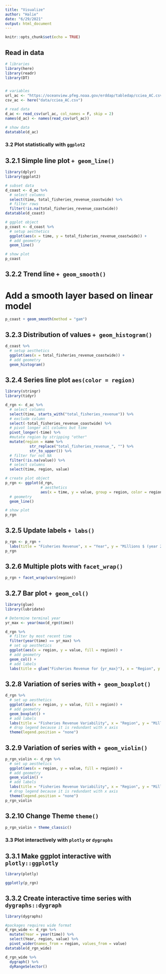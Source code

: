```yaml
---
title: "Visualize"
author: "Halie"
date: "6/29/2021"
output: html_document
---
```


```r
knitr::opts_chunk$set(echo = TRUE)
```

## Read in data

```r
# libraries
library(here)
library(readr)
library(DT)


# variables
url_ac <- "https://oceanview.pfeg.noaa.gov/erddap/tabledap/cciea_AC.csv"
csv_ac <- here("data/cciea_AC.csv")

# read data
d_ac <- read_csv(url_ac, col_names = F, skip = 2)
names(d_ac) <- names(read_csv(url_ac))

# show data
datatable(d_ac)
```
### 3.2 Plot statistically with `ggplot2`

## 3.2.1 Simple line plot `+ geom_line()`

```r
library(dplyr)
library(ggplot2)

# subset data
d_coast <- d_ac %>% 
  # select columns
  select(time, total_fisheries_revenue_coastwide) %>%
  # filter rows
  filter(!is.na(total_fisheries_revenue_coastwide))
datatable(d_coast)

# ggplot object
p_coast <- d_coast %>%
  # setup aesthetics
  ggplot(aes(x = time, y = total_fisheries_revenue_coastwide)) + 
  # add geometry
  geom_line()

# show plot
p_coast
```
## 3.2.2 Trend line `+ geom_smooth()`

# Add a smooth layer based on linear model

```r
p_coast + geom_smooth(method = "gam")
```

## 3.2.3 Distribution of values `+ geom_histogram()`

```r
d_coast %>%
  # setup aesthetics
  ggplot(aes(x = total_fisheries_revenue_coastwide)) +
  # add geometry
  geom_histogram()
```

## 3.2.4 Series line plot `aes(color = region)`

```r
library(stringr)
library(tidyr)

d_rgn <- d_ac %>% 
  # select columns
  select(time, starts_with("total_fisheries_revenue")) %>%
  # exclude column
  select(-total_fisheries_revenue_coastwide) %>%
  # pivot longer all columns but time
  pivot_longer(-time) %>%
  #mutate region by stripping "other"
  mutate(region = name %>%
           str_replace("total_fisheries_revenue_", "") %>%
           str_to_upper()) %>%
  # filter for not NA
  filter(!is.na(value)) %>%
  # select columns
  select(time, region, value)

# create plot object
p_rgn <- ggplot(d_rgn,
                # aesthetics
                aes(x = time, y = value, group = region, color = region)) + 
  # geometry
  geom_line()

# show plot
p_rgn
```


## 3.2.5 Update labels `+ labs()`

```r
p_rgn <- p_rgn +
  labs(title = "Fisheries Revenue", x = "Year", y = "Millions $ (year 2015)", color = "Region")
p_rgn
```

## 3.2.6 Multiple plots with `facet_wrap()`

```r
p_rgn + facet_wrap(vars(region))
```

## 3.2.7 Bar plot `+ geom_col()`

```r
library(glue)
library(lubridate)

# Determine terminal year
yr_max <- year(max(d_rgn$time))

d_rgn %>%
  # filter by most recent time
  filter(year(time) == yr_max) %>%
  # set up aesthetics
  ggplot(aes(x = region, y = value, fill = region)) +
  # add geometry
  geom_col() + 
  # add labels
  labs(title = glue("Fisheries Revenue for {yr_max}"), x = "Region", y = "Millions $ (year 2015)", fill = "Region")
```

## 3.2.8 Variation of series with `+ geom_boxplot()`

```r
d_rgn %>% 
  # set up aesthetics
  ggplot(aes(x = region, y = value, fill = region)) +
  # add geometry
  geom_boxplot() +
  # add labels
  labs(title = "Fisheries Revenue Variability", x = "Region", y = "Millions $ (year 2015)") + 
  # drop legend because it is redundant with x axis
  theme(legend.position = "none")
```

## 3.2.9 Variation of series with `+ geom_violin()`

```r
p_rgn_violin <- d_rgn %>% 
  # set up aesthetics
  ggplot(aes(x = region, y = value, fill = region)) +
  # add geometry
  geom_violin() +
  # add labels
  labs(title = "Fisheries Revenue Variability", x = "Region", y = "Millions $ (year 2015)") + 
  # drop legend because it is redundant with x axis
  theme(legend.position = "none")
p_rgn_violin
```

## 3.2.10 Change Theme `theme()`

```r
p_rgn_violin + theme_classic()
```

### 3.3 Plot interactively with `plotly` or `dygraphs`

## 3.3.1 Make ggplot interactive with `plotly::ggplotly`

```r
library(plotly)

ggplotly(p_rgn)
```

## 3.3.2 Create interactive time series with `dygraphs::dygraph`

```r
library(dygraphs)

#packages requires wide format
d_rgn_wide <- d_rgn %>% 
  mutate(Year = year(time)) %>%
  select(Year, region, value) %>%
  pivot_wider(names_from = region, values_from = value)
datatable(d_rgn_wide)

d_rgn_wide %>%
  dygraph() %>%
  dyRangeSelector()
```











